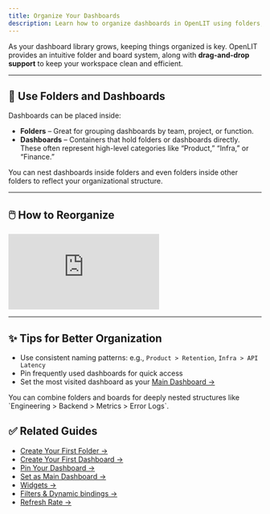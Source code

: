 ```yaml
---
title: Organize Your Dashboards
description: Learn how to organize dashboards in OpenLIT using folders, boards, and drag-and-drop for better structure and navigation.
---
```


As your dashboard library grows, keeping things organized is key. OpenLIT provides an intuitive folder and board system, along with **drag-and-drop support** to keep your workspace clean and efficient.

---

## 📁 Use Folders and Dashboards

Dashboards can be placed inside:
- **Folders** – Great for grouping dashboards by team, project, or function.
- **Dashboards** – Containers that hold folders or dashboards directly. These often represent high-level categories like “Product,” “Infra,” or “Finance.”

You can nest dashboards inside folders and even folders inside other folders to reflect your organizational structure.

---

## 🖱️ How to Reorganize

<iframe className="w-full aspect-video" src="https://www.youtube.com/embed/bHwVbJIA6_s?list=PLgErWFh-dyiGp9yUDnnx67wHEeNqzzMXZ" title="How to Drag and Drop to Organize Dashboards on OpenLIT – Easy Dashboard Management" frameborder="0" allow="accelerometer; autoplay; clipboard-write; encrypted-media; gyroscope; picture-in-picture; web-share" referrerpolicy="strict-origin-when-cross-origin" allowfullscreen></iframe>

---

## ✨ Tips for Better Organization

- Use consistent naming patterns: e.g., `Product > Retention`, `Infra > API Latency`
- Pin frequently used dashboards for quick access
- Set the most visited dashboard as your [Main Dashboard →](/latest/features/dashboards/set-as-main-dashboard)

<Tip>
You can combine folders and boards for deeply nested structures like `Engineering > Backend > Metrics > Error Logs`.
</Tip>


## ✅ Related Guides

- [Create Your First Folder →](/latest/features/dashboards/create-your-first-folder)  
- [Create Your First Dashboard →](/latest/features/dashboards/create-your-first-dashboard)  
- [Pin Your Dashboard →](/latest/features/dashboards/pin-your-dashboard)  
- [Set as Main Dashboard →](/latest/features/dashboards/set-as-main-dashboard)  
- [Widgets →](/latest/features/dashboards/widgets/introduction)  
- [Filters & Dynamic bindings →](/latest/features/dashboards/use-filters-and-dynamic-bindings)
- [Refresh Rate →](/latest/features/dashboards/auto-refresh-and-time-interval)
